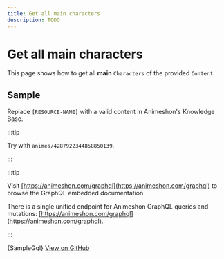 ```yaml
---
title: Get all main characters
description: TODO
---
```


# Get all main characters

This page shows how to get all **main** `Characters` of the provided `Content`.

## Sample

Replace `[RESOURCE-NAME]` with a valid content in Animeshon's Knowledge Base.

:::tip

Try with `animes/4287922344858850139`.

:::

:::tip

Visit [https://animeshon.com/graphql](https://animeshon.com/graphql) to browse the GraphQL embedded documentation.

There is a single unified endpoint for Animeshon GraphQL queries and mutations: [https://animeshon.com/graphql](https://animeshon.com/graphql).

:::


<CodeBlock language="graphql">
  {SampleGql}
</CodeBlock>
<a href="https://github.com/animeapis/graphql-samples/blob/master/quickstarts/query-main-character.gql">View on GitHub</a>
